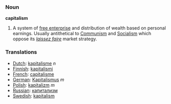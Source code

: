 === Noun ===

'''capitalism'''

#A system of [[free enterprise]] and distribution of wealth based on personal earnings.  Usually antithetical to [[Communism]] and [[Socialism]] which oppose its ''[[laissez faire]]'' market strategy.

===Translations===
*[[Dutch]]: [[kapitalisme]] ''n''
*[[Finnish]]: [[kapitalismi]]
*[[French]]: [[capitalisme]]
*[[German]]: [[Kapitalismus]] ''m''
*[[Polish]]: [[kapitalizm]] ''m''
*[[Russian]]: [[капитализм]]
*[[Swedish]]: [[kapitalism]]